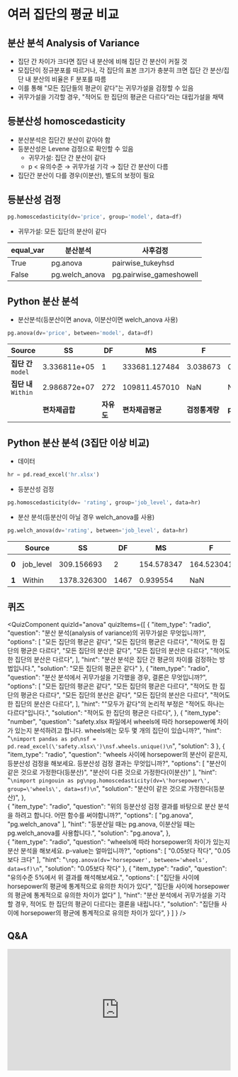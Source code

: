 # 여러 집단의 평균 비교

## 분산 분석 Analysis of Variance
*   집단 간 차이가 크다면 집단 내 분산에 비해 집단 간 분산이 커질 것
*   모집단이 정규분포를 따르거나, 각 집단의 표본 크기가 충분히 크면
    집단 간 분산/집단 내 분산의 비율은 F 분포를 따름
*   이를 통해 "모든 집단들의 평균이 같다"는 귀무가설을 검정할 수 있음
*   귀무가설을 기각할 경우, "적어도 한 집단의 평균은 다르다"라는 대립가설을 채택

## 등분산성 homoscedasticity
*   분산분석은 집단간 분산이 같아야 함
*   등분산성은 Levene 검정으로 확인할 수 있음
    *   귀무가설: 집단 간 분산이 같다
    *   p < 유의수준 → 귀무가설 기각 → 집단 간 분산이 다름
*   집단간 분산이 다를 경우(이분산), 별도의 보정이 필요

## 등분산성 검정
```python
pg.homoscedasticity(dv='price', group='model', data=df)
```
*   귀무가설: 모든 집단의 분산이 같다

| equal_var | 분산분석 | 사후검정 |
| --- | --- | --- |
| True | pg.anova | pairwise_tukeyhsd |
| False | pg.welch_anova | pg.pairwise_gameshowell |

## Python 분산 분석
*   분산분석(등분산이면 anova, 이분산이면 welch\_anova 사용)
```python
pg.anova(dv='price', between='model', data=df)
```

| Source | SS | DF | MS | F | p-unc | np2 |
| --- | --- | --- | --- | --- | --- | --- |
| **집단 간** `model` | 3.336811e+05 | 1 | 333681.127484 | 3.038673 | 0.082432 | 0.011048 |
| **집단 내** `Within` | 2.986872e+07 | 272 | 109811.457010 | NaN | NaN | NaN |
| | **편차제곱합** | **자유도** | **편차제곱평균** | **검정통계량** | **p-value** | **에타제곱** |

## Python 분산 분석 (3집단 이상 비교)
*   데이터
```python
hr = pd.read_excel('hr.xlsx')
```
*   등분산성 검정
```python
pg.homoscedasticity(dv= 'rating', group='job_level', data=hr)
```
*   분산 분석(등분산이 아닐 경우 welch\_anova를 사용)
```python
pg.welch_anova(dv='rating', between='job_level', data=hr)
```

| | Source | SS | DF | MS | F | p-unc | np2 |
| --- | --- | --- | --- | --- | --- | --- | --- |
| **0** | job_level | 309.156693 | 2 | 154.578347 | 164.523041 | 3.424682e-65 | 0.183206 |
| **1** | Within | 1378.326300 | 1467 | 0.939554 | NaN | NaN | NaN |


## 퀴즈


<QuizComponent quizId="anova" quizItems={[
    {
        "item_type": "radio",
        "question": "분산 분석(analysis of variance)의 귀무가설은 무엇입니까?",
        "options": [
            "모든 집단의 평균은 같다",
            "모든 집단의 평균은 다르다",
            "적어도 한 집단의 평균은 다르다",
            "모든 집단의 분산은 같다",
            "모든 집단의 분산은 다르다",
            "적어도 한 집단의 분산은 다르다",
        ],
        "hint": "분산 분석은 집단 간 평균의 차이를 검정하는 방법입니다.",
        "solution": "모든 집단의 평균은 같다"
    },
    {
        "item_type": "radio",
        "question": "분산 분석에서 귀무가설을 기각했을 경우, 결론은 무엇입니까?",
        "options": [
            "모든 집단의 평균은 같다",
            "모든 집단의 평균은 다르다",
            "적어도 한 집단의 평균은 다르다",
            "모든 집단의 분산은 같다",
            "모든 집단의 분산은 다르다",
            "적어도 한 집단의 분산은 다르다",
        ],
        "hint": "\"모두가 같다\"의 논리적 부정은 \"적어도 하나는 다르다\"입니다.",
        "solution": "적어도 한 집단의 평균은 다르다",
    },
    {
        "item_type": "number",
        "question": "safety.xlsx 파일에서 wheels에 따라 horsepower에 차이가 있는지 분석하려고 합니다. wheels에는 모두 몇 개의 집단이 있습니까?",
        "hint": "```\nimport pandas as pd\nsf = pd.read_excel(\'safety.xlsx\')\nsf.wheels.unique()\n```",
        "solution": 3
    },
    {
        "item_type": "radio",
        "question": "wheels 사이에 horsepower의 분산이 같은지, 등분산성 검정을 해보세요. 등분산성 검정 결과는 무엇입니까?",
        "options": [
            "분산이 같은 것으로 가정한다(등분산)",
            "분산이 다른 것으로 가정한다(이분산)"
        ],
        "hint": "```\nimport pingouin as pg\npg.homoscedasticity(dv=\'horsepower\', group=\'wheels\', data=sf)\n```",
        "solution": "분산이 같은 것으로 가정한다(등분산)",
    },    
    {
        "item_type": "radio",
        "question": "위의 등분산성 검정 결과를 바탕으로 분산 분석을 하려고 합니다. 어떤 함수를 써야합니까?",
        "options": [
            "pg.anova",
            "pg.welch_anova"
        ],
        "hint": "등분산일 때는 pg.anova, 이분산일 때는 pg.welch_anova를 사용합니다.",
        "solution": "pg.anova",
    },        
    {
        "item_type": "radio",
        "question": "wheels에 따라 horsepower의 차이가 있는지 분산 분석을 해보세요. p-value는 얼마입니까?",
        "options": [
            "0.05보다 작다",
            "0.05보다 크다"
        ],
        "hint": "```\npg.anova(dv='horsepower', between='wheels', data=sf)\n```",
        "solution": "0.05보다 작다"
    },
    {
        "item_type": "radio",
        "question": "유의수준 5%에서 위 결과를 해석해보세요.",
        "options": [
            "집단들 사이에 horsepower의 평균에 통계적으로 유의한 차이가 있다",
            "집단들 사이에 horsepower의 평균에 통계적으로 유의한 차이가 없다"
        ],
        "hint": "분산 분석에서 귀무가설을 기각할 경우, 적어도 한 집단의 평균이 다르다는 결론을 내립니다.",
        "solution": "집단들 사이에 horsepower의 평균에 통계적으로 유의한 차이가 있다",
    }
]
} />


## Q&A
<iframe src="https://tally.so/embed/wbOOKg?alignLeft=1&hideTitle=1&transparentBackground=1&dynamicHeight=0" loading="lazy" width="100%" height="274" frameborder="0" marginheight="0" marginwidth="0" title="Q&A"></iframe>
